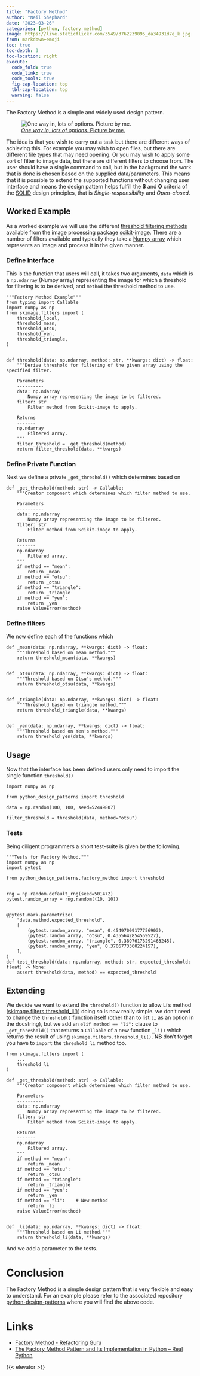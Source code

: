 ```yaml
---
title: "Factory Method"
author: "Neil Shephard"
date: "2023-03-26"
categories: [python, factory method]
image: https://live.staticflickr.com/3549/3762239095_da34931d7e_k.jpg
from: markdown+emoji
toc: true
toc-depth: 3
toc-location: right
execute:
  code_fold: true
  code_link: true
  code_tools: true
  fig-cap-location: top
  tbl-cap-location: top
  warning: false
---
```


The Factory Method is a simple and widely used design pattern.

![[_One way in, lots of options._ Picture by me.](https://www.flickr.com/photos/slackline/3762239095/in/album-72157621867275270/)](https://live.staticflickr.com/3549/3762239095_da34931d7e_k.jpg)

The idea is that you wish to carry out a task but there are different ways of achieving this. For example you may wish
to open files, but there are different file types that may need opening. Or you may wish to apply some sort of filter to
image data, but there are different filters to choose from. The user should have a single command to call, but in the
background the work that is done is chosen based on the supplied data/parameters. This means that it is possible to
extend the supported functions without changing user interface and means the design pattern helps fulfill the **S** and
**O** criteria of the [SOLID](https://en.wikipedia.org/wiki/SOLID) design principles, that is _Single-responsibility_
and _Open-closed_.

## Worked Example

As a worked example we will use the different [threshold filtering
methods](https://scikit-image.org/docs/stable/api/skimage.filters.html) available from the image processing package
[scikit-image](https://scikit-image.org/). There are a number of filters available and typically they take a [Numpy
array](https://numpy.org/doc/stable/reference/generated/numpy.array.html) which represents an image and process it in
the given manner.

### Define Interface

This is the function that users will call, it takes two arguments, `data` which is a `np.ndarray` (Numpy array)
representing the image for which a threshold for filtering is to be derived, and `method` the threshold method to use.


``` .python
"""Factory Method Example"""
from typing import Callable
import numpy as np
from skimage.filters import (
    threshold_local,
    threshold_mean,
    threshold_otsu,
    threshold_yen,
    threshold_triangle,
)


def threshold(data: np.ndarray, method: str, **kwargs: dict) -> float:
    """Derive threshold for filtering of the given array using the specified filter.

    Parameters
    ----------
    data: np.ndarray
        Numpy array representing the image to be filtered.
    filter: str
        Filter method from Scikit-image to apply.

    Returns
    -------
    np.ndarray
        Filtered array.
    """
    filter_threshold = _get_threshold(method)
    return filter_threshold(data, **kwargs)

```

### Define Private Function

Next we define a private `_get_threshold()` which determines based on

``` .python
def _get_threshold(method: str) -> Callable:
    """Creator component which determines which filter method to use.

    Parameters
    ----------
    data: np.ndarray
        Numpy array representing the image to be filtered.
    filter: str
        Filter method from Scikit-image to apply.

    Returns
    -------
    np.ndarray
        Filtered array.
    """
    if method == "mean":
        return _mean
    if method == "otsu":
        return _otsu
    if method == "triangle":
        return _triangle
    if method == "yen":
        return _yen
    raise ValueError(method)
```

### Define filters

We now define each of the functions which

``` .python
def _mean(data: np.ndarray, **kwargs: dict) -> float:
    """Threshold based on mean method."""
    return threshold_mean(data, **kwargs)


def _otsu(data: np.ndarray, **kwargs: dict) -> float:
    """Threshold based on Otsu's method."""
    return threshold_otsu(data, **kwargs)


def _triangle(data: np.ndarray, **kwargs: dict) -> float:
    """Threshold based on triangle method."""
    return threshold_triangle(data, **kwargs)


def _yen(data: np.ndarray, **kwargs: dict) -> float:
    """Threshold based on Yen's method."""
    return threshold_yen(data, **kwargs)
```

## Usage

Now that the interface has been defined users only need to import the single function `threshold()`

``` .python
import numpy as np

from python_design_patterns import threshold

data = np.random(100, 100, seed=52449807)

filter_threshold = threshold(data, method="otsu")
```

### Tests

Being diligent programmers a short test-suite is given by the following.

``` .python
"""Tests for Factory Method."""
import numpy as np
import pytest

from python_design_patterns.factory_method import threshold


rng = np.random.default_rng(seed=501472)
pytest.random_array = rng.random((10, 10))


@pytest.mark.parametrize(
    "data,method,expected_threshold",
    [
        (pytest.random_array, "mean", 0.45497009177756903),
        (pytest.random_array, "otsu", 0.4355642854559527),
        (pytest.random_array, "triangle", 0.38976173291463245),
        (pytest.random_array, "yen", 0.3706773360224157),
    ],
)
def test_threshold(data: np.ndarray, method: str, expected_threshold: float) -> None:
    assert threshold(data, method) == expected_threshold
```


## Extending

We decide we want to extend the `threshold()` function to allow Li's method
([skimage.filters.threshold_li()](https://scikit-image.org/docs/stable/api/skimage.filters.html#skimage.filters.threshold_li))
doing so is now really simple. we don't need to change the `threshold()` function itself (other than to list `li` as an
option in the docstring), but we add an `elif method == "li":` clause to `_get_threshold()` that returns a `Callable` of
a new function `_li()` which returns the result of using `skimage.filters.threshold_li()`. **NB** don't forget you have
to `import` the `threshold_li` method too.

``` .python
from skimage.filters import (
    ...
    threshold_li
)

def _get_threshold(method: str) -> Callable:
    """Creator component which determines which filter method to use.

    Parameters
    ----------
    data: np.ndarray
        Numpy array representing the image to be filtered.
    filter: str
        Filter method from Scikit-image to apply.

    Returns
    -------
    np.ndarray
        Filtered array.
    """
    if method == "mean":
        return _mean
    if method == "otsu":
        return _otsu
    if method == "triangle":
        return _triangle
    if method == "yen":
        return _yen
    if method == "li":    # New method
        return _li
    raise ValueError(method)


def _li(data: np.ndarray, **kwargs: dict) -> float:
    """Threshold based on Li method."""
    return threshold_li(data, **kwargs)
```

And we add a parameter to the tests.


# Conclusion

The Factory Method is a simple design pattern that is very flexible and easy to understand. For an example please refer
to the associated repository [python-design-patterns](https://github.com/ns-rse/python-design-patterns) where you will
find the above code.

# Links

* [Factory Method - Refactoring Guru](https://refactoring.guru/design-patterns/factory-method)
* [The Factory Method Pattern and Its Implementation in Python – Real Python](https://realpython.com/factory-method-python/)

{{< elevator >}}

